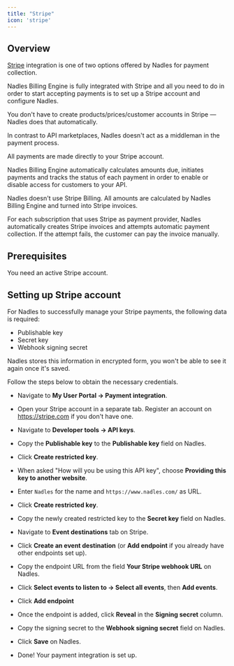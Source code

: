 ```yaml
---
title: "Stripe"
icon: 'stripe'
---
```


## Overview

[Stripe](https://stripe.com/) integration is one of two options offered by Nadles for payment collection.

Nadles Billing Engine is fully integrated with Stripe and all you need to do in order to start accepting payments is to set up a Stripe account and configure Nadles.

You don't have to create products/prices/customer accounts in Stripe — Nadles does that automatically.

<Info>
In contrast to API marketplaces, Nadles doesn't act as a middleman in the payment process.

All payments are made directly to your Stripe account.
</Info>

Nadles Billing Engine automatically calculates amounts due, initiates payments and tracks the status of each payment in order to enable or disable access for customers to your API.

Nadles doesn't use Stripe Billing. All amounts are calculated by Nadles Billing Engine and turned into Stripe invoices.

For each subscription that uses Stripe as payment provider, Nadles automatically creates Stripe invoices and attempts automatic payment collection. If the attempt fails, the customer can pay the invoice manually.

## Prerequisites

You need an active Stripe account.

## Setting up Stripe account

For Nadles to successfully manage your Stripe payments, the following data is required:

* Publishable key
* Secret key
* Webhook signing secret

Nadles stores this information in encrypted form, you won't be able to see it again once it's saved.

Follow the steps below to obtain the necessary credentials.

* Navigate to **My User Portal → Payment integration**.

* Open your Stripe account in a separate tab. Register an account on https://stripe.com if you don't have one.

* Navigate to **Developer tools → API keys**.

* Copy the **Publishable key** to the **Publishable key** field on Nadles.

* Click **Create restricted key**.

* When asked "How will you be using this API key", choose **Providing this key to another website**.

* Enter `Nadles` for the name and `https://www.nadles.com/` as URL.

* Click **Create restricted key**.

* Copy the newly created restricted key to the **Secret key** field on Nadles.

* Navigate to **Event destinations** tab on Stripe.

* Click **Create an event destination** (or **Add endpoint** if you already have other endpoints set up).

* Copy the endpoint URL from the field **Your Stripe webhook URL** on Nadles.

* Click **Select events to listen to → Select all events**, then **Add events**.

* Click **Add endpoint**

* Once the endpoint is added, click **Reveal** in the **Signing secret** column.

* Copy the signing secret to the **Webhook signing secret** field on Nadles.

* Click **Save** on Nadles.

* Done! Your payment integration is set up.